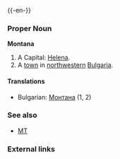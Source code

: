 {{wikipedia}}
{{-en-}}

===Proper Noun===
'''Montana'''
#A {{USstate}}  Capital: [[Helena]].
#A [[town]] in [[northwestern]] [[Bulgaria]].

====Translations====
*Bulgarian: [[Монтана]] (1, 2)

===See also===
*[[MT]]

===External links===
{{pedialite}}